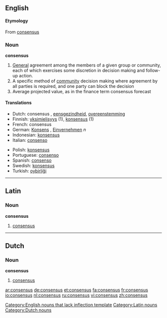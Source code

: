 {{wikipedia}}

==English==

====Etymology====
From {{L.}} [[consensus]]

===Noun===
'''consensus'''

# [[General]] agreement among the members of a given group or community, each of which exercises some discretion in decision making and follow-up action.
# A specific method of [[community]] decision making where agreement by all parties is required, and one party can block the decision
# Average projected value, as in the finance term consensus forecast
====Translations====
{{top}}
*Dutch: consensus {{m}}, [[eensgezindheid]], [[overeenstemming]]
*Finnish: [[yksimielisyys]] (1), [[konsensus]] (1)
*French: consensus {{m}}
*German: [[Konsens]] {{m}}, [[Einvernehmen]] ''n''
*Indonesian: [[konsensus]]
*Italian: [[consenso]] {{m}}
{{mid}}
*Polish: [[konsensus]] {{m}}
*Portuguese: [[consenso]] {{m}}
*Spanish: [[consenso]] {{m}}
*Swedish: [[konsensus]]
*Turkish: [[oybirliği]]
{{bottom}}

----

==Latin==

===Noun===
'''consensus'''

# [[consensus]]

----

==Dutch==

===Noun===
'''consensus''' {{m}}

# [[consensus]]

[[Category:English nouns that lack inflection template]]
[[Category:Latin nouns]]
[[Category:Dutch nouns]]

[[ar:consensus]]
[[de:consensus]]
[[et:consensus]]
[[fa:consensus]]
[[fr:consensus]]
[[io:consensus]]
[[nl:consensus]]
[[ru:consensus]]
[[vi:consensus]]
[[zh:consensus]]